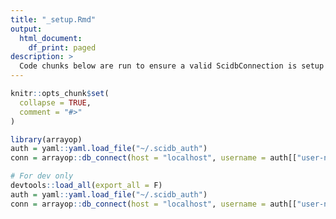 ```yaml
---
title: "_setup.Rmd"
output: 
  html_document:
    df_print: paged
description: >
  Code chunks below are run to ensure a valid ScidbConnection is setup 
---
```


```r
knitr::opts_chunk$set(
  collapse = TRUE,
  comment = "#>"
)
```

```r
library(arrayop)
auth = yaml::yaml.load_file("~/.scidb_auth")
conn = arrayop::db_connect(host = "localhost", username = auth[["user-name"]], token = auth[["user-password"]])
```

```r
# For dev only
devtools::load_all(export_all = F)
auth = yaml::yaml.load_file("~/.scidb_auth")
conn = arrayop::db_connect(host = "localhost", username = auth[["user-name"]], token = auth[["user-password"]])
```
